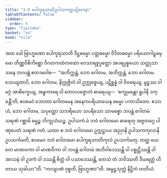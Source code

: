 ```yaml
---
title: "3.9 ပေါက္ခရသာတိဥပါသကတ္တပဋိဝေဒနာ"
tableOfContents: false
sidebar:
  order: 9
type: "tipitaka"
basket: "su"
book: "sila"
---
```



<DynamicBreadcrumb />

<Division number="299" book="sila" e="ch" v="6" p="102">

<Paragraph number="424" book="sila">
အထ ခေါ ဗြာဟ္မဏော ပေါက္ခရသာတိ ဒိဋ္ဌဓမ္မော ပတ္တဓမ္မော ဝိဒိတဓမ္မော ပရိယောဂါဠှဓမ္မော တိဏ္ဏဝိစိကိစ္ဆော ဝိဂတကထံကထော ဝေသာရဇ္ဇပ္ပတ္တော အပရပ္ပစ္စယော သတ္ထုသာသနေ ဘဂဝန္တံ ဧတဒဝေါစ—  “အဘိက္ကန္တံ, ဘော ဂေါတမ, အဘိက္ကန္တံ, ဘော ဂေါတမ. သေယျထာပိ, ဘော ဂေါတမ, နိက္ကုဇ္ဇိတံ ဝါ ဥက္ကုဇ္ဇေယျ, ပဋိစ္ဆန္နံ ဝါ ဝိဝရေယျ, မူဠှဿ ဝါ မဂ္ဂံ အာစိက္ခေယျ, အန္ဓကာရေ ဝါ တေလပဇ္ဇောတံ ဓာရေယျ—  ‘စက္ခုမန္တော ရူပါနိ ဒက္ခန္တီ’တိ; ဧဝမေဝံ ဘောတာ ဂေါတမေန အနေကပရိယာယေန ဓမ္မော ပကာသိတော. ဧသာဟံ, ဘော ဂေါတမ, သပုတ္တော သဘရိယော သပရိသော သာမစ္စော ဘဝန္တံ ဂေါတမံ သရဏံ ဂစ္ဆာမိ ဓမ္မဉ္စ ဘိက္ခုသံဃဉ္စ. ဥပါသကံ မံ ဘဝံ ဂေါတမော ဓာရေတု အဇ္ဇတဂ္ဂေ ပါဏုပေတံ သရဏံ ဂတံ. ယထာ စ ဘဝံ ဂေါတမော ဥက္ကဋ္ဌာယ အညာနိ ဥပါသကကုလာနိ ဥပသင်္ကမတိ, ဧဝမေဝ ဘဝံ ဂေါတမော ပေါက္ခရသာတိကုလံ ဥပသင်္ကမတု. တတ္ထ ယေ တေ မာဏဝကာ ဝါ မာဏဝိကာ ဝါ ဘဝန္တံ ဂေါတမံ အဘိဝါဒေဿန္တိ ဝါ ပစ္စုဋ္ဌိဿန္တိ ဝါ အာသနံ ဝါ ဥဒကံ ဝါ ဒဿန္တိ စိတ္တံ ဝါ ပသာဒေဿန္တိ, တေသံ တံ ဘဝိဿတိ ဒီဃရတ္တံ ဟိတာယ သုခါယာ”တိ. “ကလျာဏံ ဝုစ္စတိ, ဗြာဟ္မဏာ”တိ.

</Paragraph>
</Division>

<Paragraph number="425" type="center" book="sila">
အမ္ဗဋ္ဌသုတ္တံ နိဋ္ဌိတံ တတိယံ.
</Paragraph>